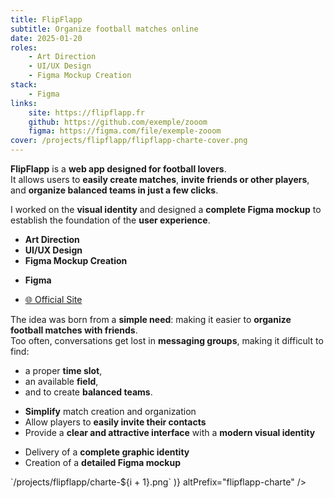 ```yaml
---
title: FlipFlapp
subtitle: Organize football matches online
date: 2025-01-20
roles:
    - Art Direction
    - UI/UX Design
    - Figma Mockup Creation
stack:
    - Figma
links:
    site: https://flipflapp.fr
    github: https://github.com/exemple/zooom
    figma: https://figma.com/file/exemple-zooom
cover: /projects/flipflapp/flipflapp-charte-cover.png
---
```


<Section>

**FlipFlapp** is a **web app designed for football lovers**.  
It allows users to **easily create matches**, **invite friends or other players**, and **organize balanced teams in just a few clicks**.

I worked on the **visual identity** and designed a **complete Figma mockup** to establish the foundation of the **user experience**.

</Section>

<Accordion>

<AccordionItem title="Roles">

-   **Art Direction**
-   **UI/UX Design**
-   **Figma Mockup Creation**

</AccordionItem>

<AccordionItem title="Stack">

-   **Figma**

</AccordionItem>

<AccordionItem title="Links">

-   [🌐 Official Site](https://flipflapp.fr)

</AccordionItem>

<AccordionItem title="Context">

The idea was born from a **simple need**: making it easier to **organize football matches with friends**.  
Too often, conversations get lost in **messaging groups**, making it difficult to find:

-   a proper **time slot**,
-   an available **field**,
-   and to create **balanced teams**.

</AccordionItem>

<AccordionItem title="Objectives">

-   **Simplify** match creation and organization
-   Allow players to **easily invite their contacts**
-   Provide a **clear and attractive interface** with a **modern visual identity**

</AccordionItem>

<AccordionItem title="Results" defaultOpen>

-   Delivery of a **complete graphic identity**
-   Creation of a **detailed Figma mockup**

</AccordionItem>

<AccordionItem title="Gallery" defaultOpen>
    <Lightbox
        images={Array.from(
            { length: 6 },
            (_, i) => `/projects/flipflapp/charte-${i + 1}.png`
        )}
        altPrefix="flipflapp-charte"
    />
</AccordionItem>

</Accordion>
